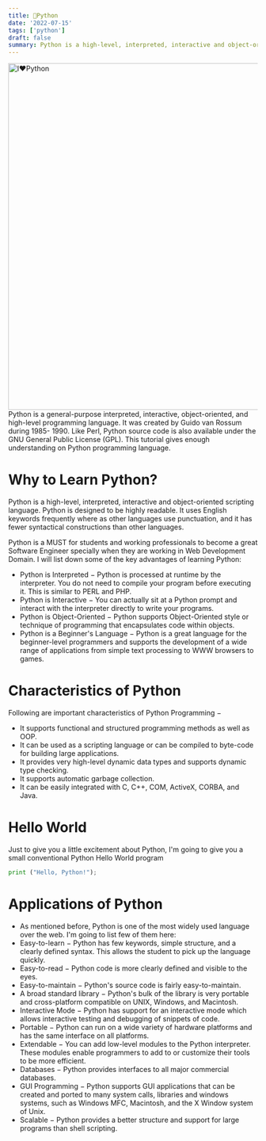 ```yaml
---
title: 🐍Python
date: '2022-07-15'
tags: ['python']
draft: false
summary: Python is a high-level, interpreted, interactive and object-oriented scripting language. Python is designed to be highly readable.
---
```


<div className="grid place-items-center">
  <img
    className="inline rounded-lg"
    src="https://wallpapercave.com/wp/wp4850110.png"
    alt="I❤️Python"
    width="700"
    height="700"
  />
</div>
Python is a general-purpose interpreted, interactive, object-oriented, and high-level programming language. It was created by Guido van Rossum during 1985- 1990. Like Perl, Python source code is also available under the GNU General Public License (GPL). This tutorial gives enough understanding on Python programming language.

# Why to Learn Python?
Python is a high-level, interpreted, interactive and object-oriented scripting language. Python is designed to be highly readable. It uses English keywords frequently where as other languages use punctuation, and it has fewer syntactical constructions than other languages.

Python is a MUST for students and working professionals to become a great Software Engineer specially when they are working in Web Development Domain. I will list down some of the key advantages of learning Python:
- Python is Interpreted − Python is processed at runtime by the interpreter. You do not need to compile your program before executing it. This is similar to PERL and PHP.
- Python is Interactive − You can actually sit at a Python prompt and interact with the interpreter directly to write your programs.
- Python is Object-Oriented − Python supports Object-Oriented style or technique of programming that encapsulates code within objects.
- Python is a Beginner's Language − Python is a great language for the beginner-level programmers and supports the development of a wide range of applications from simple text processing to WWW browsers to games.

# Characteristics of Python
Following are important characteristics of Python Programming −
- It supports functional and structured programming methods as well as OOP.
- It can be used as a scripting language or can be compiled to byte-code for building large applications.
- It provides very high-level dynamic data types and supports dynamic type checking.
- It supports automatic garbage collection.
- It can be easily integrated with C, C++, COM, ActiveX, CORBA, and Java.

# Hello World
Just to give you a little excitement about Python, I'm going to give you a small conventional Python Hello World program
```Python
print ("Hello, Python!");
```

# Applications of Python
- As mentioned before, Python is one of the most widely used language over the web. I'm going to list few of them here:
- Easy-to-learn − Python has few keywords, simple structure, and a clearly defined syntax. This allows the student to pick up the language quickly.
- Easy-to-read − Python code is more clearly defined and visible to the eyes.
- Easy-to-maintain − Python's source code is fairly easy-to-maintain.
- A broad standard library − Python's bulk of the library is very portable and cross-platform compatible on UNIX, Windows, and Macintosh.
- Interactive Mode − Python has support for an interactive mode which allows interactive testing and debugging of snippets of code.
- Portable − Python can run on a wide variety of hardware platforms and has the same interface on all platforms.
- Extendable − You can add low-level modules to the Python interpreter. These modules enable programmers to add to or customize their tools to be more efficient.
- Databases − Python provides interfaces to all major commercial databases.
- GUI Programming − Python supports GUI applications that can be created and ported to many system calls, libraries and windows systems, such as Windows MFC, Macintosh, and the X Window system of Unix.
- Scalable − Python provides a better structure and support for large programs than shell scripting.